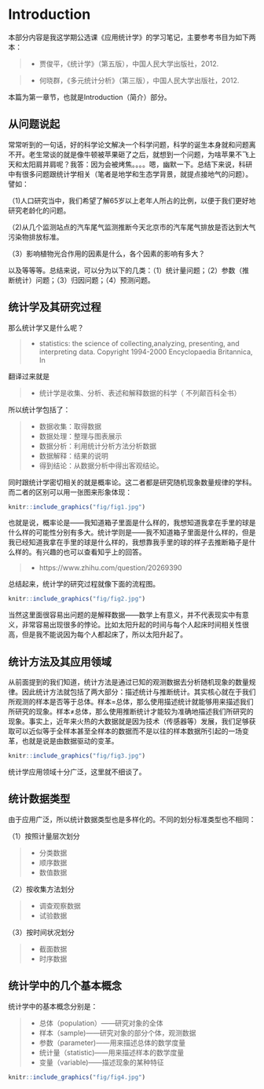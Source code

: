 \mainmatter

# Introduction {#intro}

本部分内容是我这学期公选课《应用统计学》的学习笔记，主要参考书目为如下两本：


> * 贾俊平，《统计学》（第五版），中国人民大学出版社，2012.

> * 何晓群，《多元统计分析》（第三版），中国人民大学出版社，2012. 

本篇为第一章节，也就是Introduction（简介）部分。


## 从问题说起

常常听到的一句话，好的科学论文解决一个科学问题，科学的诞生本身就和问题离不开。老生常谈的就是像牛顿被苹果砸了之后，就想到一个问题，为啥苹果不飞上天和太阳肩并肩呢？我答：因为会被烤焦。。。。嗯，幽默一下。总结下来说，科研中有很多问题跟统计学相关（笔者是地学和生态学背景，就提点接地气的问题）。譬如：

（1)人口研究当中，我们希望了解65岁以上老年人所占的比例，以便于我们更好地研究老龄化的问题。

（2)从几个监测站点的汽车尾气监测推断今天北京市的汽车尾气排放是否达到大气污染物排放标准。

（3）影响植物光合作用的因素是什么，各个因素的影响有多大？

以及等等等。总结来说，可以分为以下的几类：（1）统计量问题；（2）参数（推断统计）问题；（3）归因问题；（4）预测问题。


## 统计学及其研究过程

那么统计学又是什么呢？

> * statistics: the science of collecting,analyzing, presenting, and interpreting data.
Copyright 1994-2000 Encyclopaedia Britannica, In

翻译过来就是

> * 统计学是收集、分析、表述和解释数据的科学（ 不列颠百科全书）

所以统计学包括了：

> * 数据收集：取得数据
> * 数据处理：整理与图表展示
> * 数据分析：利用统计分析方法分析数据
> * 数据解释：结果的说明
> * 得到结论：从数据分析中得出客观结论。

同时跟统计学密切相关的就是概率论。这二者都是研究随机现象数量规律的学科。而二者的区别可以用一张图来形象体现：

```r
knitr::include_graphics("fig/fig1.jpg")
```


也就是说，概率论是——我知道箱子里面是什么样的，我想知道我拿在手里的球是什么样的可能性分别有多大。统计学则是——我不知道箱子里面是什么样的，但是我已经知道我拿在手里的球是什么样的，我想靠我手里的球的样子去推断箱子是什么样的。有兴趣的也可以查看知乎上的回答。

> * https://www.zhihu.com/question/20269390

总结起来，统计学的研究过程就像下面的流程图。


```r
knitr::include_graphics("fig/fig2.jpg")
```


当然这里面很容易出问题的是解释数据——数学上有意义，并不代表现实中有意义，非常容易出现很多的悖论。比如太阳升起的时间与每个人起床时间相关性很高，但是我不能说因为每个人都起床了，所以太阳升起了。


## 统计方法及其应用领域
从前面提到的我们知道，统计方法是通过已知的观测数据去分析随机现象的数量规律。因此统计方法就包括了两大部分：描述统计与推断统计。其实核心就在于我们所观测的样本是否等于总体。样本=总体，那么使用描述统计就能够用来描述我们所研究的现象。样本≠总体，那么使用推断统计才能较为准确地描述我们所研究的现象。事实上，近年来火热的大数据就是因为技术（传感器等）发展，我们足够获取可以近似等于全样本甚至全样本的数据而不是以往的样本数据所引起的一场变革，也就是说是由数据驱动的变革。


```r
knitr::include_graphics("fig/fig3.jpg")
```

统计学应用领域十分广泛，这里就不细谈了。

## 统计数据类型

由于应用广泛，所以统计数据类型也是多样化的。不同的划分标准类型也不相同：

（1）按照计量层次划分

> * 分类数据
> * 顺序数据
> * 数值数据

（2）按收集方法划分

> * 调查观察数据
> * 试验数据

（3）按时间状况划分

> * 截面数据
> * 时序数据

## 统计学中的几个基本概念

统计学中的基本概念分别是：

> * 总体（population）——研究对象的全体
> * 样本（sample)——研究对象的部分个体，观测数据
> * 参数（parameter)——用来描述总体的数学度量
> * 统计量（statistic)——用来描述样本的数学度量
> * 变量（variable)——描述现象的某种特征

```r
knitr::include_graphics("fig/fig4.jpg")
```
